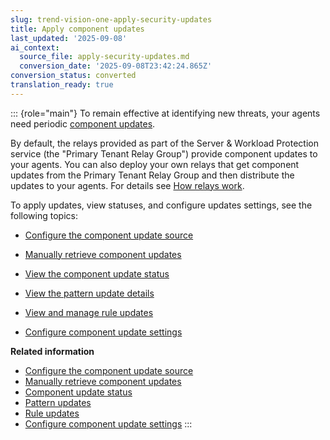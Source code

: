 ```yaml
---
slug: trend-vision-one-apply-security-updates
title: Apply component updates
last_updated: '2025-09-08'
ai_context:
  source_file: apply-security-updates.md
  conversion_date: '2025-09-08T23:42:24.865Z'
conversion_status: converted
translation_ready: true
---
```


::: {role="main"}
To remain effective at identifying new threats, your agents need periodic [component updates](upgrades.mdx).

By default, the relays provided as part of the Server & Workload Protection service (the "Primary Tenant Relay Group") provide component updates to your agents. You can also deploy your own relays that get component updates from the Primary Tenant Relay Group and then distribute the updates to your agents. For details see [How relays work](how-relays-work.mdx).

To apply updates, view statuses, and configure updates settings, see the following topics:

- [Configure the component update source](configure-component-update-source.mdx)

- [Manually retrieve component updates](manually-retrieve-component-updates.mdx)

- [View the component update status](view-component-update-status.mdx)

- [View the pattern update details](view-pattern-updates.mdx)

- [View and manage rule updates](view-rule-updates.mdx)

- [Configure component update settings](configure-component-update-settings.mdx)

**Related information**

- [Configure the component update source](configure-component-update-source.mdx)
- [Manually retrieve component updates](manually-retrieve-component-updates.mdx)
- [Component update status](view-component-update-status.mdx)
- [Pattern updates](view-pattern-updates.md "Review details about pattern component updates.")
- [Rule updates](view-rule-updates.md "View, manage, and rollback rule updates.")
- [Configure component update settings](configure-component-update-settings.md "Enable automatic patching and updates and configure the alert threshold for delayed updates.")
:::
